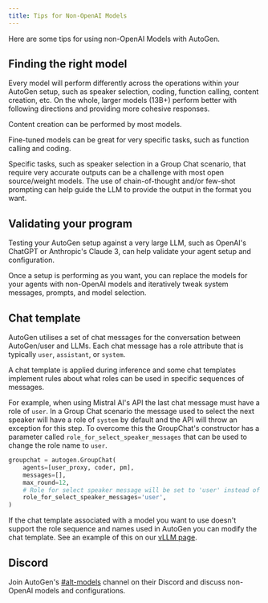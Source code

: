 ```yaml
---
title: Tips for Non-OpenAI Models
---
```


Here are some tips for using non-OpenAI Models with AutoGen.

## Finding the right model

Every model will perform differently across the operations within your AutoGen
setup, such as speaker selection, coding, function calling, content creation,
etc. On the whole, larger models (13B+) perform better with following directions
and providing more cohesive responses.

Content creation can be performed by most models.

Fine-tuned models can be great for very specific tasks, such as function calling
and coding.

Specific tasks, such as speaker selection in a Group Chat scenario, that require
very accurate outputs can be a challenge with most open source/weight models. The
use of chain-of-thought and/or few-shot prompting can help guide the LLM to provide
the output in the format you want.

## Validating your program

Testing your AutoGen setup against a very large LLM, such as OpenAI's ChatGPT or
Anthropic's Claude 3, can help validate your agent setup and configuration.

Once a setup is performing as you want, you can replace the models for your agents
with non-OpenAI models and iteratively tweak system messages, prompts, and model
selection.

## Chat template

AutoGen utilises a set of chat messages for the conversation between AutoGen/user
and LLMs. Each chat message has a role attribute that is typically `user`,
`assistant`, or `system`.

A chat template is applied during inference and some chat templates implement rules about
what roles can be used in specific sequences of messages.

For example, when using Mistral AI's API the last chat message must have a role of `user`.
In a Group Chat scenario the message used to select the next speaker will have a role of
`system` by default and the API will throw an exception for this step. To overcome this the
GroupChat's constructor has a parameter called `role_for_select_speaker_messages` that can
be used to change the role name to `user`.

```python
groupchat = autogen.GroupChat(
    agents=[user_proxy, coder, pm],
    messages=[],
    max_round=12,
    # Role for select speaker message will be set to 'user' instead of 'system'
    role_for_select_speaker_messages='user',
)
```

If the chat template associated with a model you want to use doesn't support the role
sequence and names used in AutoGen you can modify the chat template. See an example of
this on our [vLLM page](/website/docs/topics/non-openai-models/local-vllm#chat-template).

## Discord

Join AutoGen's [#alt-models](https://discord.com/channels/1153072414184452236/1201369716057440287)
channel on their Discord and discuss non-OpenAI models and configurations.
